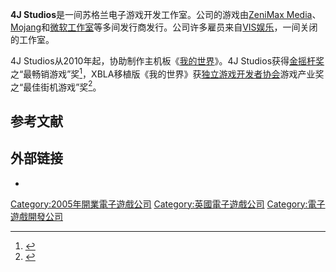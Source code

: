 {{NoteTA
| G1=Games
}}
{{Infobox company
| name = 4J Studios
| logo =
| caption =
| slogan =
| type = 非上市
| foundation = 2005
| location = [[蘇格蘭|蘇格蘭]][[邓迪|邓迪]]
| key_
people =
| industry = [[电子游戏业|电子游戏]]
| products =
| revenue =
| owner =
| num_employees =
| parent =
| homepage = {{URL|http://www.4jstudios.com/}}
}}

'''4J Studios'''是一间苏格兰电子游戏开发工作室。公司的游戏由[[ZeniMax_Media|ZeniMax Media]]、[[Mojang|Mojang]]和[[微软工作室|微软工作室]]等多间发行商发行。公司许多雇员来自[[VIS娱乐|VIS娱乐]]，一间关闭的工作室。

4J Studios从2010年起，协助制作主机板《[[我的世界|我的世界]]》。4J Studios获得[[金摇杆奖|金摇杆奖]]之“最畅销游戏”奖<ref>{{cite web|last=Robinson|first=Andy|title=GJA: Minecraft XBLA awarded Best Downloadable Game|url=http://www.computerandvideogames.com/374469/gja-minecraft-xbla-awarded-best-downloadable-game/|publisher=CVG UK|accessdate=5 November 2012|date=26 October 2012|archive-date=2012-10-31|archive-url=https://web.archive.org/web/20121031142158/http://www.computerandvideogames.com/374469/gja-minecraft-xbla-awarded-best-downloadable-game/|dead-url=no}}</ref>，XBLA移植版《我的世界》获[[独立游戏开发者协会|独立游戏开发者协会]]游戏产业奖之“最佳街机游戏”奖<ref>{{cite web|last=Martin|first=Liam|title=TIGA Games Industry Awards 2012 winners revealed, Dear Esther wins big|url=http://www.digitalspy.com/gaming/news/a435365/tiga-games-industry-awards-2012-winners-revealed-dear-esther-wins-big.html|publisher=Digital Spy|accessdate=5 November 2012|date=2 November 2012|archive-date=2013-05-09|archive-url=https://web.archive.org/web/20130509110339/http://www.digitalspy.com/gaming/news/a435365/tiga-games-industry-awards-2012-winners-revealed-dear-esther-wins-big.html|dead-url=no}}</ref>。

== 参考文献==
{{reflist}}

== 外部链接 ==

* {{Official website|http://www.4jstudios.com/}}

{{DEFAULTSORT:4J Studios}}
[[Category:2005年開業電子遊戲公司|Category:2005年開業電子遊戲公司]]
[[Category:英國電子遊戲公司|Category:英國電子遊戲公司]]
[[Category:電子遊戲開發公司|Category:電子遊戲開發公司]]

{{UK-videogame-company-stub}}